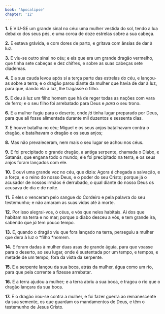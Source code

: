 ```yaml
---
book: 'Apocalipse'
chapter: '12'
---
```


**1.** E VIU-SE um grande sinal no céu: uma mulher vestida do sol, tendo a lua debaixo dos seus pés, e uma coroa de doze estrelas sobre a sua cabeça.

**2.** E estava grávida, e com dores de parto, e gritava com ânsias de dar à luz.

**3.** E viu-se outro sinal no céu; e eis que era um grande dragão vermelho, que tinha sete cabeças e dez chifres, e sobre as suas cabeças sete diademas.

**4.** E a sua cauda levou após si a terça parte das estrelas do céu, e lançou-as sobre a terra; e o dragão parou diante da mulher que havia de dar à luz, para que, dando ela à luz, lhe tragasse o filho.

**5.** E deu à luz um filho homem que há de reger todas as nações com vara de ferro; e o seu filho foi arrebatado para Deus e *para* o seu trono.

**6.** E a mulher fugiu para o deserto, onde *já* tinha lugar preparado por Deus, para que ali fosse alimentada durante mil duzentos e sessenta dias.

**7.** E houve batalha no céu; Miguel e os seus anjos batalhavam contra o dragão, e batalhavam o dragão e os seus anjos;

**8.** Mas não prevaleceram, nem mais o seu lugar se achou nos céus.

**9.** E foi precipitado o grande dragão, a antiga serpente, chamada o Diabo, e Satanás, que engana todo o mundo; ele foi precipitado na terra, e os seus anjos foram lançados com ele.

**10.** E ouvi uma grande voz no céu, que dizia: Agora é chegada a salvação, e a força, e o reino do nosso Deus, e o poder do seu Cristo; porque já o acusador de nossos irmãos é derrubado, o qual diante do nosso Deus os acusava de dia e de noite.

**11.** E eles o venceram pelo sangue do Cordeiro e pela palavra do seu testemunho; e não amaram as suas vidas até à morte.

**12.** Por isso alegrai-vos, ó céus, e vós que neles habitais. Ai dos que habitam na terra e no mar; porque o diabo desceu a vós, e tem grande ira, sabendo que *já* tem pouco tempo.

**13.** E, quando o dragão viu que fora lançado na terra, perseguiu a mulher que dera à luz o *filho *homem.

**14.** E foram dadas à mulher duas asas de grande águia, para que voasse para o deserto, ao seu lugar, onde é sustentada por um tempo, e tempos, e metade de um tempo, fora da vista da serpente.

**15.** E a serpente lançou da sua boca, atrás da mulher, água como um rio, para que pela corrente a fizesse arrebatar.

**16.** E a terra ajudou a mulher; e a terra abriu a sua boca, e tragou o rio que o dragão lançara da sua boca.

**17.** E o dragão irou-se contra a mulher, e foi fazer guerra ao remanescente da sua semente, os que guardam os mandamentos de Deus, e têm o testemunho de Jesus Cristo.